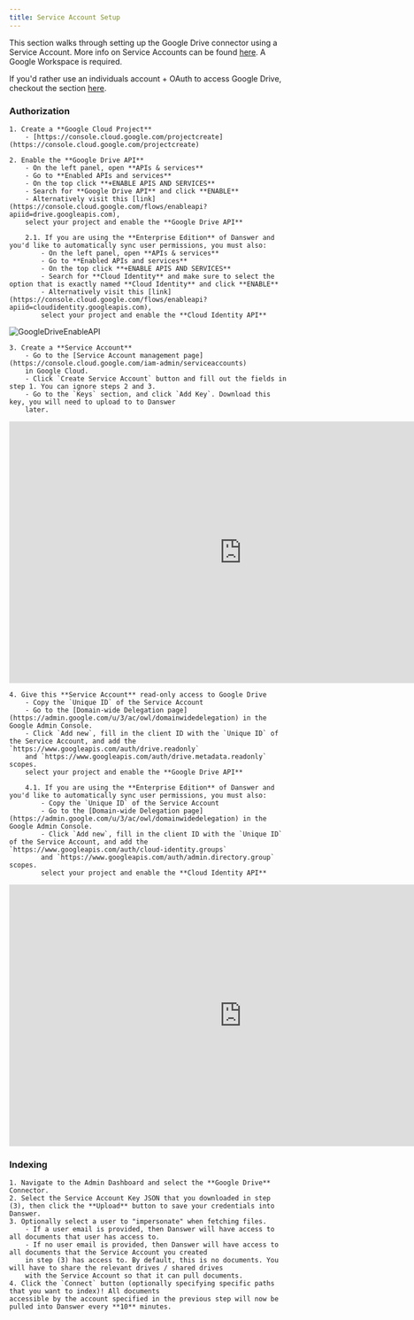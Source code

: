 ```yaml
---
title: Service Account Setup
---
```


This section walks through setting up the Google Drive connector using a Service Account.
More info on Service Accounts can be found [here](https://cloud.google.com/iam/docs/service-account-overview).
A Google Workspace is required.

If you'd rather use an individuals account + OAuth to access Google Drive, checkout the section
[here](/connectors/google_drive/oauth).

### Authorization

    1. Create a **Google Cloud Project**
        - [https://console.cloud.google.com/projectcreate](https://console.cloud.google.com/projectcreate)

    2. Enable the **Google Drive API**
        - On the left panel, open **APIs & services**
        - Go to **Enabled APIs and services**
        - On the top click **+ENABLE APIS AND SERVICES**
        - Search for **Google Drive API** and click **ENABLE**
        - Alternatively visit this [link](https://console.cloud.google.com/flows/enableapi?apiid=drive.googleapis.com),
        select your project and enable the **Google Drive API**

        2.1. If you are using the **Enterprise Edition** of Danswer and you'd like to automatically sync user permissions, you must also:
            - On the left panel, open **APIs & services**
            - Go to **Enabled APIs and services**
            - On the top click **+ENABLE APIS AND SERVICES**
            - Search for **Cloud Identity** and make sure to select the option that is exactly named **Cloud Identity** and click **ENABLE**
            - Alternatively visit this [link](https://console.cloud.google.com/flows/enableapi?apiid=cloudidentity.googleapis.com),
            select your project and enable the **Cloud Identity API**

![GoogleDriveEnableAPI](/images/connectors/google_drive/GoogleDriveEnableAPI.png)

    3. Create a **Service Account**
        - Go to the [Service Account management page](https://console.cloud.google.com/iam-admin/serviceaccounts)
        in Google Cloud.
        - Click `Create Service Account` button and fill out the fields in step 1. You can ignore steps 2 and 3.
        - Go to the `Keys` section, and click `Add Key`. Download this key, you will need to upload to to Danswer 
        later.

<iframe
  width="840"
  height="473"
  src="https://www.youtube.com/embed/Z5R9HUCVVAE?si=GZxteF6rmIHa1BOE"
  title="YouTube video player"
  frameBorder="0"
  allow="accelerometer; autoplay; clipboard-write; encrypted-media; gyroscope; picture-in-picture; web-share; fullscreen;"
  allowfullscreen
></iframe>

    4. Give this **Service Account** read-only access to Google Drive
        - Copy the `Unique ID` of the Service Account
        - Go to the [Domain-wide Delegation page](https://admin.google.com/u/3/ac/owl/domainwidedelegation) in the Google Admin Console.
        - Click `Add new`, fill in the client ID with the `Unique ID` of the Service Account, and add the `https://www.googleapis.com/auth/drive.readonly`
        and `https://www.googleapis.com/auth/drive.metadata.readonly` scopes.
        select your project and enable the **Google Drive API**

        4.1. If you are using the **Enterprise Edition** of Danswer and you'd like to automatically sync user permissions, you must also:
            - Copy the `Unique ID` of the Service Account
            - Go to the [Domain-wide Delegation page](https://admin.google.com/u/3/ac/owl/domainwidedelegation) in the Google Admin Console.
            - Click `Add new`, fill in the client ID with the `Unique ID` of the Service Account, and add the `https://www.googleapis.com/auth/cloud-identity.groups`
            and `https://www.googleapis.com/auth/admin.directory.group` scopes.
            select your project and enable the **Cloud Identity API**

<iframe
  width="840"
  height="473"
  src="https://www.youtube.com/embed/2LbmV-EcbP0?si=zABgNzEIowdXYEt9"
  title="YouTube video player"
  frameBorder="0"
  allow="accelerometer; autoplay; clipboard-write; encrypted-media; gyroscope; picture-in-picture; web-share; fullscreen;"
  allowfullscreen
></iframe>

### Indexing

    1. Navigate to the Admin Dashboard and select the **Google Drive** Connector.
    2. Select the Service Account Key JSON that you downloaded in step (3), then click the **Upload** button to save your credentials into Danswer.
    3. Optionally select a user to "impersonate" when fetching files. 
        - If a user email is provided, then Danswer will have access to all documents that user has access to.
        - If no user email is provided, then Danswer will have access to all documents that the Service Account you created 
        in step (3) has access to. By default, this is no documents. You will have to share the relevant drives / shared drives
        with the Service Account so that it can pull documents.
    4. Click the `Connect` button (optionally specifying specific paths that you want to index)! All documents 
    accessible by the account specified in the previous step will now be pulled into Danswer every **10** minutes.
